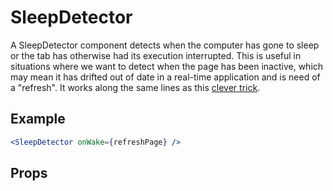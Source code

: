 
<Meta component={SleepDetector} title="Utilities/SleepDetector" />

# SleepDetector

A SleepDetector component detects when the computer has gone to sleep or the tab has otherwise had its execution interrupted. This is useful in situations where we want to detect when the page has been inactive, which may mean it has drifted out of date in a real-time application and is need of a "refresh". It works along the same lines as this [clever trick](https://blog.alexmaccaw.com/javascript-wake-event).

## Example

```jsx
<SleepDetector onWake={refreshPage} />
```

## Props

<Props of={SleepDetector} />
